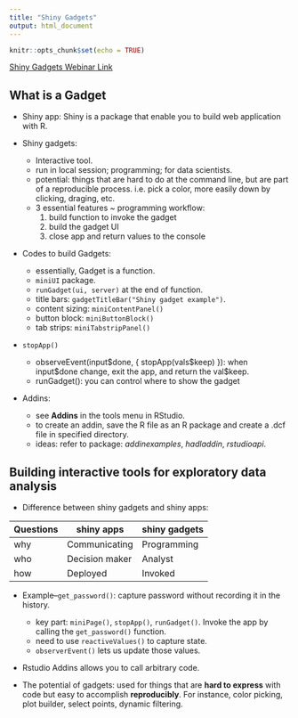 ```yaml
---
title: "Shiny Gadgets"
output: html_document
---
```


```r
knitr::opts_chunk$set(echo = TRUE)
```


[Shiny Gadgets Webinar Link](https://www.rstudio.com/resources/webinars/shiny-gadgets-interactive-tools/)

## What is a Gadget

- Shiny app: Shiny is a package that enable you to build web application with R.

- Shiny gadgets:
    - Interactive tool.
    - run in local session; programming; for data scientists. 
    - potential: things that are hard to do at the command line, but are part of a reproducible process. i.e. pick a color, more easily down by clicking, draging, etc. 
    - 3 essential features ~ programming workflow:
        1. build function to invoke the gadget
        2. build the gadget UI
        3. close app and return values to the console
    
- Codes to build Gadgets:
    - essentially, Gadget is a function.
    - `miniUI` package. 
    - `runGadget(ui, server)` at the end of function.
    - title bars: `gadgetTitleBar("Shiny gadget example")`. 
    - content sizing: `miniContentPanel()`
    - button block: `miniButtonBlock()`
    - tab strips: `miniTabstripPanel()`

- `stopApp()`
    - observeEvent(input\$done, { stopApp(vals\$keep) }): when input\$done change, exit the app, and return the val\$keep.
    - runGadget(): you can control where to show the gadget

- Addins:
    - see **Addins** in the tools menu in RStudio.
    - to create an addin, save the R file as an R package and create a .dcf file in specified directory.
    - ideas: refer to package: *addinexamples*, *hadladdin*, *rstudioapi*.


## Building interactive tools for exploratory data analysis

- Difference between shiny gadgets and shiny apps:

Questions | shiny apps | shiny gadgets
--------|------------|-----------
why     | Communicating | Programming
who     | Decision maker | Analyst
how     | Deployed   | Invoked

- Example--`get_password()`: capture password without recording it in the history.
    - key part: `miniPage()`, `stopApp()`, `runGadget()`. Invoke the app by calling the `get_password()` function.
    - need to use `reactiveValues()` to capture state.
    - `observerEvent()` lets us update those values.

- Rstudio Addins allows you to call arbitrary code.  

- The potential of gadgets: used for things that are **hard to express** with code but easy to accomplish **reproducibly**. For instance, color picking, plot builder, select points, dynamic filtering. 